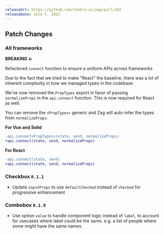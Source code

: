 ```yaml
---
releaseUrl: https://github.com/chakra-ui/zag/pull/162
releaseDate: July 7, 2022
---
```


## Patch Changes

### All frameworks

**BREAKING 💥**

Refactored `connect` function to ensure a uniform APIs across frameworks

Due to the fact that we tried to make "React" the baseline, there was a lot of inherent complexity in how we managed
types in the codebase.

We've now removed the `PropTypes` export in favor of passing `normalizeProps` in the `api.connect` function. This is now
required for React as well.

You can remove the `<PropTypes>` generic and Zag will auto-infer the types from `normalizeProps`.

**For Vue and Solid**

```diff
-api.connect<PropTypes>(state, send, normalizeProps)
+api.connect(state, send, normalizeProps)
```

**For React**

```diff
-api.connect(state, send)
+api.connect(state, send, normalizeProps)
```

### Checkbox `0.1.1`

- Update `inputProps` to use `defaultChecked` instead of `checked` for progressive enhancement

### Combobox `0.1.9`

- Use option `value` to handle component logic instead of `label`, to account for usecases where label could be the
  same. e.g. a list of people where some might have the same names.
